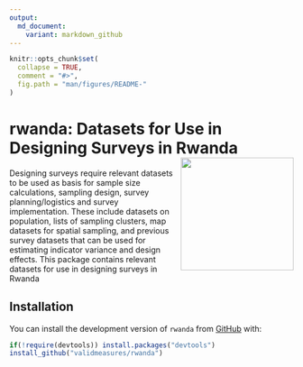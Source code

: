 ```yaml
---
output:
  md_document:
    variant: markdown_github
---
```


<!-- README.md is generated from README.Rmd. Please edit that file -->

```r
knitr::opts_chunk$set(
  collapse = TRUE,
  comment = "#>",
  fig.path = "man/figures/README-"
)
```

# rwanda: Datasets for Use in Designing Surveys in Rwanda <img src="man/figures/rwanda.png" width="200px" align="right" />

Designing surveys require relevant datasets to be used as basis for sample size calculations, sampling design, survey planning/logistics and survey implementation. These include datasets on population, lists of sampling clusters, map datasets for spatial sampling, and previous survey datasets that can be used for estimating indicator variance and design effects. This package contains relevant datasets for use in designing surveys in Rwanda

## Installation

You can install the development version of `rwanda` from [GitHub](https://github.com/validmeasures/rwanda) with:

```r
if(!require(devtools)) install.packages("devtools") 
install_github("validmeasures/rwanda")
```

